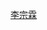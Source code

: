 {{Userbox
  |border-c = #000000
  |border-s = 1
  |id-c     = #FFFFFF
  |id-s     = 12
  |id-fc    = #000000
  |info-c   = lightgreen
  |info-s   = 10
  |info-fc  = #FFFF
  |id       =
  |info     = 這個用戶是'''[[李宗霖]]'''的劇迷。
}}
[[category:喜歡李宗霖的維基人|{{PAGENAME}}]]
<noinclude>
[[Category:藝人用戶框模板|李宗霖]]
</noinclude>